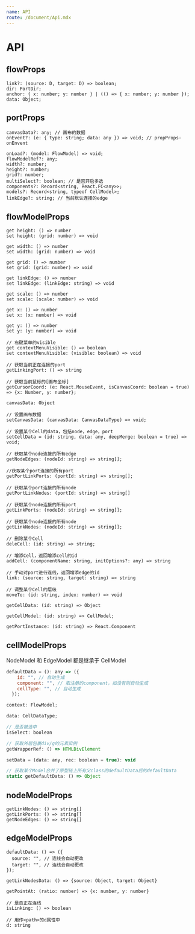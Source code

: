 ```yaml
---
name: API
route: /document/Api.mdx
---
```



# API

<FormattedMessage id="api-ts-surport" />

## flowProps

```tsx
link?: (source: D, target: D) => boolean;
dir: PortDir;
anchor: { x: number; y: number } | (() => { x: number; y: number });
data: Object;
```

## portProps

```tsx
canvasData?: any; // 画布的数据
onEvent?: (e: { type: string; data: any }) => void; // propProps-onEnvent

onLoad?: (model: FlowModel) => void;
flowModelRef?: any;
width?: number;
height?: number;
grid?: number;
multiSelect?: boolean; // 是否开启多选
components?: Record<string, React.FC<any>>;
models?: Record<string, typeof CellModel>;
linkEdge?: string; // 当前默认连接的edge
```

## flowModelProps

```tsx
get height: () => number
set height: (grid: number) => void

get width: () => number
set width: (grid: number) => void

get grid: () => number
set grid: (grid: number) => void

get linkEdge: () => number
set linkEdge: (linkEdge: string) => void

get scale: () => number
set scale: (scale: number) => void

get x: () => number
set x: (x: number) => void

get y: () => number
set y: (y: number) => void

// 右键菜单的visible
get contextMenuVisible: () => boolean
set contextMenuVisible: (visible: boolean) => void

// 获取当前正在连接的port
getLinkingPort: () => string

// 获取当前鼠标的[画布坐标]
getCursorCoord: (e: React.MouseEvent, isCanvasCoord: boolean = true) => {x: Number, y: number};

canvasData: Object

// 设置画布数据
setCanvasData: (canvasData: CanvasDataType) => void;

// 设置某个Cell的data，包括node，edge，port
setCellData = (id: string, data: any, deepMerge: boolean = true) => void;

// 获取某个node连接的所有edge
getNodeEdges: (nodeId: string) => string[];

//获取某个port连接的所有port
getPortLinkPorts: (portId: string) => string[];

// 获取某个port连接的所有node
getPortLinkNodes: (portId: string) => string[]

// 获取某个node连接的所有port
getLinkPorts: (nodeId: string) => string[];

// 获取某个node连接的所有node
getLinkNodes: (nodeId: string) => string[];

// 删除某个Cell
deleCell: (id: string) => string;

// 增添Cell，返回增添cell的id
addCell: (componentName: string, initOptions?: any) => string

// 手动对port进行连线，返回增添edge的id
link: (source: string, target: string) => string

// 调整某个Cell的层级
moveTo: (id: string, index: number) => void

getCellData: (id: string) => Object

getCellModel: (id: string) => CellModel;

getPortInstance: (id: string) => React.Component
```

## cellModelProps

NodeModel 和 EdgeModel 都是继承于 CellModel

```jsx
defaultData = (): any => ({
    id: "", // 自动生成
    component: "", // 取注册的component，如没有则自动生成
    cellType: "", // 自动生成
  });

context: FlowModel;

data: CellDataType;

// 是否被选中
isSelect: boolean

// 获取外层包裹div/g的元素实例
getWrapperRef: () => HTMLDivElement

setData = (data: any, rec: boolean = true): void

// 获取某个Model合并了原型链上所有父class的defaultData后的defaultData
static getDefaultData: () => Object
```

## nodeModelProps

```tsx
getLinkNodes: () => string[]
getLinkPorts: () => string[]
getNodeEdges: () => string[]

```

## edgeModelProps

```tsx
defaultData: () => ({
  source: "", // 连线会自动更改
  target: "", // 连线会自动更改
});

getLinkNodesData: () => {source: Object, target: Object}

getPointAt: (ratio: number) => {x: number, y: number}

// 是否正在连线
isLinking: () => boolean

// 用作<path>的d属性中
d: string

```
